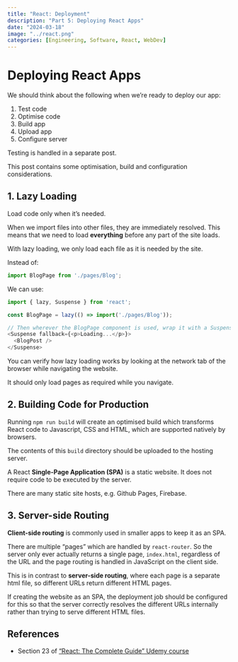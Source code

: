 ```yaml
---
title: "React: Deployment"
description: "Part 5: Deploying React Apps"
date: "2024-03-18"
image: "../react.png"
categories: [Engineering, Software, React, WebDev]
---
```


# Deploying React Apps
We should think about the following when we're ready to deploy our app:

1. Test code
2. Optimise code
3. Build app
4. Upload app
5. Configure server

Testing is handled in a separate post.

This post contains some optimisation, build and configuration considerations.


## 1. Lazy Loading
Load code only when it's needed.

When we import files into other files, they are immediately resolved. This means that we need to load **everything** before any part of the site loads.

With lazy loading, we only load each file as it is needed by the site.

Instead of:
```javascript
import BlogPage from './pages/Blog';
```

We can use:
```javascript
import { lazy, Suspense } from 'react';

const BlogPage = lazy(() => import('./pages/Blog'));

// Then wherever the BlogPage component is used, wrap it with a Suspense component
<Suspense fallback={<p>Loading...</p>}>
  <BlogPost />
</Suspense>
```
You can verify how lazy loading works by looking at the network tab of the browser while navigating the website. 

It should only load pages as required while you navigate.


## 2. Building Code for Production
Running `npm run build` will create an optimised build which transforms React code to Javascript, CSS and HTML, which are supported natively by browsers.

The contents of this `build` directory should be uploaded to the hosting server.

A React **Single-Page Application (SPA)** is a static website. It does not require code to be executed by the server.

There are many static site hosts, e.g. Github Pages, Firebase.


## 3. Server-side Routing

**Client-side routing** is commonly used in smaller apps to keep it as an SPA. 

There are multiple "pages" which are handled by `react-router`. So the server only ever actually returns a single page, `index.html`, regardless of the URL and the page routing is handled in JavaScript on the client side.

This is in contrast to **server-side routing**, where each page is a separate html file, so different URLs return different HTML pages.

If creating the website as an SPA, the deployment job should be configured for this so that the server correctly resolves the different URLs internally rather than trying to serve different HTML files.


## References

- Section 23 of  ["React: The Complete Guide" Udemy course](https://www.udemy.com/share/101Wby3@bwKzzF5Lsdyap2056rQpfSQPMwoPeWakiLbWURQe1VXLfFumI76lGqitdKHEWO3C/)

